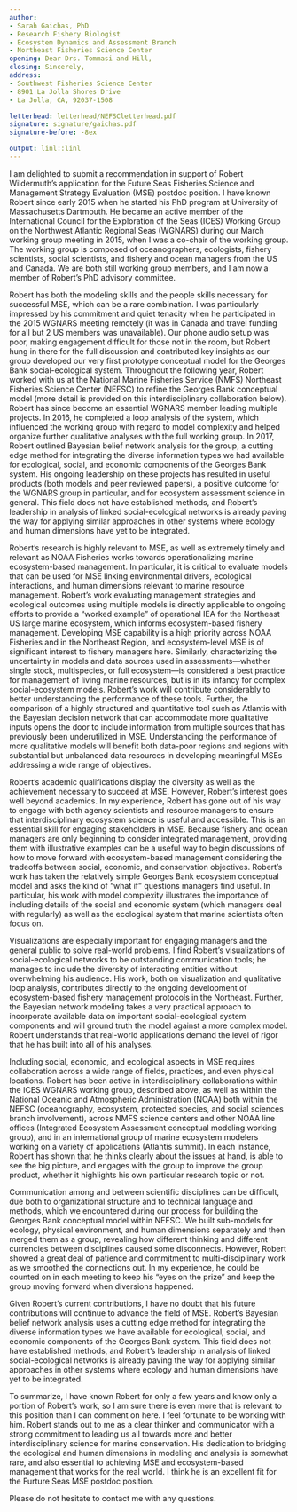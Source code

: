 ```yaml
---
author:
- Sarah Gaichas, PhD
- Research Fishery Biologist
- Ecosystem Dynamics and Assessment Branch
- Northeast Fisheries Science Center
opening: Dear Drs. Tommasi and Hill,
closing: Sincerely,
address:
- Southwest Fisheries Science Center
- 8901 La Jolla Shores Drive
- La Jolla, CA, 92037-1508

letterhead: letterhead/NEFSCletterhead.pdf
signature: signature/gaichas.pdf
signature-before: -8ex

output: linl::linl
---
```


I am delighted to submit a recommendation in support of Robert Wildermuth’s application for the Future Seas Fisheries Science and Management Strategy Evaluation (MSE) postdoc position. I have known Robert since early 2015 when he started his PhD program at University of Massachusetts Dartmouth. He became an active member of the International Council for the Exploration of the Seas (ICES) Working Group on the Northwest Atlantic Regional Seas (WGNARS) during our March working group meeting in 2015, when I was a co-chair of the working group. The working group is composed of oceanographers, ecologists, fishery scientists, social scientists, and fishery and ocean managers from the US and Canada. We are both still working group members, and I am now a member of Robert’s PhD advisory committee. 

Robert has both the modeling skills and the people skills necessary for successful MSE, which can be a rare combination. I was particularly impressed by his commitment and quiet tenacity when he participated in the 2015 WGNARS meeting remotely (it was in Canada and travel funding for all but 2 US members was unavailable). Our phone audio setup was poor, making engagement difficult for those not in the room, but Robert hung in there for the full discussion and contributed key insights as our group developed our very first prototype conceptual model for the Georges Bank social-ecological system. Throughout the following year, Robert worked with us at the National Marine Fisheries Service (NMFS) Northeast Fisheries Science Center (NEFSC) to refine the Georges Bank conceptual model (more detail is provided on this interdisciplinary collaboration below). Robert has since become an essential WGNARS member leading multiple projects. In 2016, he completed a loop analysis of the system, which influenced the working group with regard to model complexity and helped organize further qualitative analyses with the full working group. In 2017, Robert outlined Bayesian belief network analysis for the group, a cutting edge method for integrating the diverse information types we had available for ecological, social, and economic components of the Georges Bank system.  His ongoing leadership on these projects has resulted in useful products (both models and peer reviewed papers), a positive outcome for the WGNARS group in particular, and for ecosystem assessment science in general. This field does not have established methods, and Robert’s leadership in analysis of linked social-ecological networks is already paving the way for applying similar approaches in other systems where ecology and human dimensions have yet to be integrated.

Robert’s research is highly relevant to MSE, as well as extremely timely and relevant as NOAA Fisheries works towards operationalizing marine ecosystem-based management.  In particular, it is critical to evaluate models that can be used for MSE linking environmental drivers, ecological interactions, and human dimensions relevant to marine resource management. Robert’s work evaluating management strategies and ecological outcomes using multiple models is directly applicable to ongoing efforts to provide a “worked example” of operational IEA for the Northeast US large marine ecosystem, which informs ecosystem-based fishery management.  Developing MSE capability is a high priority across NOAA Fisheries and in the Northeast Region, and ecosystem-level MSE is of significant interest to fishery managers here. Similarly, characterizing the uncertainty in models and data sources used in assessments—whether single stock, multispecies, or full ecosystem—is considered a best practice for management of living marine resources, but is in its infancy for complex social-ecosystem models. Robert’s work will contribute considerably to better understanding the performance of these tools. Further, the comparison of a highly structured and quantitative tool such as Atlantis with the Bayesian decision network that can accommodate more qualitative inputs opens the door to include information from multiple sources that has previously been underutilized in MSE. Understanding the performance of more qualitative models will benefit both data-poor regions and regions with substantial but unbalanced data resources in developing meaningful MSEs addressing a wide range of objectives. 
 
Robert’s academic qualifications display the diversity as well as the achievement necessary to succeed at MSE. However, Robert’s interest goes well beyond academics. In my experience, Robert has gone out of his way to engage with both agency scientists and resource managers to ensure that interdisciplinary ecosystem science is useful and accessible. This is an essential skill for engaging stakeholders in MSE. Because fishery and ocean managers are only beginning to consider integrated management, providing them with illustrative examples can be a useful way to begin discussions of how to move forward with ecosystem-based management considering the tradeoffs between social, economic, and conservation objectives. Robert’s work has taken the relatively simple Georges Bank ecosystem conceptual model and asks the kind of “what if” questions managers find useful. In particular, his work with model complexity illustrates the importance of including details of the social and economic system (which managers deal with regularly) as well as the ecological system that marine  scientists often focus on. 

Visualizations are especially important for engaging managers and the general public to solve real-world problems. I find Robert’s visualizations of social-ecological networks to be outstanding communication tools; he manages to include the diversity of interacting entities without overwhelming his audience. His work, both on visualization and qualitative loop analysis, contributes directly to the ongoing development of ecosystem-based fishery management protocols in the Northeast. Further, the Bayesian network modeling takes a very practical approach to incorporate available data on important social-ecological system components and will ground truth the model against a more complex model. Robert understands that real-world applications demand the level of rigor that he has built into all of his analyses. 

Including social, economic, and ecological aspects in MSE requires collaboration across a wide range of fields, practices, and even physical locations. Robert has been active in interdisciplinary collaborations within the ICES WGNARS working group, described above, as well as within the National Oceanic and Atmospheric Administration (NOAA) both within the NEFSC (oceanography, ecosystem, protected species, and social sciences branch involvement), across NMFS science centers and other NOAA line offices (Integrated Ecosystem Assessment conceptual modeling working group), and in an international group of marine ecosystem modelers working on a variety of applications (Atlantis summit). In each instance, Robert has shown that he thinks clearly about the issues at hand, is able to see the big picture, and engages with the group to improve the group product, whether it highlights his own particular research topic or not. 

Communication among and between scientific disciplines can be difficult, due both to organizational structure and to technical language and methods, which we encountered during our process for building the Georges Bank conceptual model within NEFSC.  We built sub-models for ecology, physical environment, and human dimensions separately and then merged them as a group, revealing how different thinking and different currencies between disciplines caused some disconnects. However, Robert showed a great deal of patience and commitment to multi-disciplinary work as we smoothed the connections out. In my experience, he could be counted on in each meeting to keep his “eyes on the prize” and keep the group moving forward when diversions happened. 

Given Robert’s current contributions, I have no doubt that his future contributions will continue to advance the field of MSE. Robert’s Bayesian belief network analysis uses a cutting edge method for integrating the diverse information types we have available for ecological, social, and economic components of the Georges Bank system. This field does not have established methods, and Robert’s leadership in analysis of linked social-ecological networks is already paving the way for applying similar approaches in other systems where ecology and human dimensions have yet to be integrated.

To summarize, I have known Robert for only a few years and know only a portion of Robert’s work, so I am sure there is even more that is relevant to this position than I can comment on here. I feel fortunate to be working with him. Robert stands out to me as a clear thinker and communicator with a strong commitment to leading us all towards more and better interdisciplinary science for marine conservation. His dedication to bridging the ecological and human dimensions in modeling and analysis is somewhat rare, and also essential to achieving MSE and ecosystem-based management that works for the real world. I think he is an excellent fit for the Furture Seas MSE postdoc position.

Please do not hesitate to contact me with any questions.

